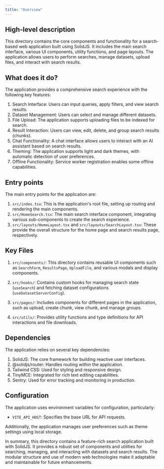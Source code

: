 ```yaml
---
title: "Overview"
---
```


## High-level description
This directory contains the core components and functionality for a search-based web application built using SolidJS. It includes the main search interface, various UI components, utility functions, and page layouts. The application allows users to perform searches, manage datasets, upload files, and interact with search results.

## What does it do?
The application provides a comprehensive search experience with the following key features:

1. Search Interface: Users can input queries, apply filters, and view search results.
2. Dataset Management: Users can select and manage different datasets.
3. File Upload: The application supports uploading files to be indexed for search.
4. Result Interaction: Users can view, edit, delete, and group search results (chunks).
5. Chat Functionality: A chat interface allows users to interact with an AI assistant based on search results.
6. Theming: The application supports light and dark themes, with automatic detection of user preferences.
7. Offline Functionality: Service worker registration enables some offline capabilities.

## Entry points
The main entry points for the application are:

1. `src/index.tsx`: This is the application's root file, setting up routing and rendering the main components.
2. `src/HomeSearch.tsx`: The main search interface component, integrating various sub-components to create the search experience.
3. `src/layouts/HomeLayout.tsx` and `src/layouts/SearchLayout.tsx`: These provide the overall structure for the home page and search results page, respectively.

## Key Files
1. `src/components/`: This directory contains reusable UI components such as `SearchForm`, `ResultsPage`, `UploadFile`, and various modals and display components.

2. `src/hooks/`: Contains custom hooks for managing search state (`useSearch`) and fetching dataset configurations (`useDatasetServerConfig`).

3. `src/pages/`: Includes components for different pages in the application, such as upload, create chunk, view chunk, and manage groups.

4. `src/utils/`: Provides utility functions and type definitions for API interactions and file downloads.

## Dependencies
The application relies on several key dependencies:

1. SolidJS: The core framework for building reactive user interfaces.
2. @solidjs/router: Handles routing within the application.
3. Tailwind CSS: Used for styling and responsive design.
4. TinyMCE: Integrated for rich text editing capabilities.
5. Sentry: Used for error tracking and monitoring in production.

## Configuration
The application uses environment variables for configuration, particularly:

- `VITE_API_HOST`: Specifies the base URL for API requests.

Additionally, the application manages user preferences such as theme settings using local storage.

In summary, this directory contains a feature-rich search application built with SolidJS. It provides a robust set of components and utilities for searching, managing, and interacting with datasets and search results. The modular structure and use of modern web technologies make it adaptable and maintainable for future enhancements.